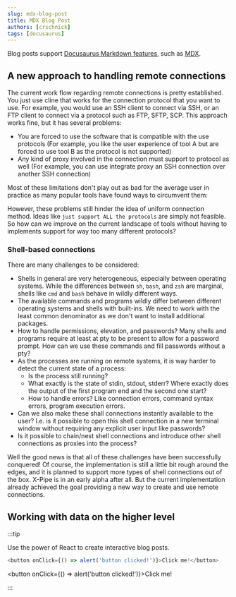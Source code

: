 ```yaml
---
slug: mdx-blog-post
title: MDX Blog Post
authors: [crschnick]
tags: [docusaurus]
---
```


Blog posts support [Docusaurus Markdown features](https://docusaurus.io/docs/markdown-features), such as [MDX](https://mdxjs.com/).

## A new approach to handling remote connections

The current work flow regarding remote connections is pretty established.
You just use cline that works for the connection protocol that you want to use.
For example, you would use an SSH client to connect via SSH,
or an FTP client to connect via a protocol such as FTP, SFTP, SCP.
This approach works fine, but it has several problems:
- You are forced to use the software that is compatible with the use protocols
  (For example, you like the user experience of tool A but are forced to use tool B as the protocol is not supported)
- Any kind of proxy involved in the connection must support to protocol as well
  (For example, you can use integrate proxy an SSH connection over another SSH connection)

Most of these limitations don't play out as bad for the average user in practice
as many popular tools have found ways to circumvent them:

However, these problems still hinder the idea of uniform connection method.
Ideas like `just support ALL the protocols` are simply not feasible.
So how can we improve on the current landscape of tools without having to implements support for way too many different protocols?

### Shell-based connections

There are many challenges to be considered:
- Shells in general are very heterogeneous, especially between operating systems.
  While the differences between `sh`, `bash`, and `zsh` are marginal, shells like `cmd` and `bash` behave in wildly different ways.
- The available commands and programs wildly differ between different operating systems and shells with built-ins.
  We need to work with the least common denominator as we don't want to install additional packages.
- How to handle permissions, elevation, and passwords? Many shells and programs require at least at pty to be present to allow for a password prompt.
  How can we use these commands and fill passwords without a pty?
- As the processes are running on remote systems, it is way harder to detect the current state of a process:
  - Is the process still running?
  - What exactly is the state of stdin, stdout, stderr? Where exactly does the output of the first program end and the second one start?
  - How to handle errors? Like connection errors, command syntax errors, program execution errors.
- Can we also make these shall connections instantly available to the user?
  I.e. is it possible to open this shell connection in a new terminal window without requiring any explicit user input like passwords?
- Is it possible to chain/nest shell connections and introduce other shell connections as proxies into the process?

Well the good news is that all of these challenges have been successfully conquered!
Of course, the implementation is still a little bit rough around the edges, and it is planned to support more types of shell connections out of the box.
X-Pipe is in an early alpha after all.
But the current implementation already achieved the goal providing a new way to create and use remote connections.

## Working with data on the higher level





:::tip

Use the power of React to create interactive blog posts.

```js
<button onClick={() => alert('button clicked!')}>Click me!</button>
```

<button onClick={() => alert('button clicked!')}>Click me!</button>

:::
